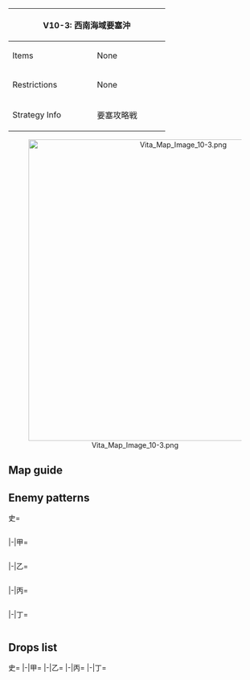 {| class="article-table" style="width:100%;"
|-
! colspan="2" style="text-align:center;width:70%;" | V10-3: 西南海域要塞沖
| rowspan="3" style="text-align:center;width:30%;" | [[File:Vita Map Banner 10-3.png|400px]]
|-
! Items
| None
|-
! Restrictions
| None
|-
! Strategy Info
|要塞攻略戦
|西南海域の要衝、西南要塞。精強な艦隊を同要塞攻撃に投入、<br>これを無力化し、西南海域の敵戦力中枢を撃破せよ！
|}
<center>[[File:Vita Map Image 10-3.png|600px]]</center>
==Map guide==
{{Map/Branching
|id = V10-3
|B/empty -> D/empty, A = * Choice node
|C -> F = *Have CV(B) + (F)BB(V) ≦ 3 and meet any of the following requirements :
**CL ≧ 1 and DD ≧ 3
**(F)BB(V) ≦ 2 , CV(L/B) ≦ 3 and DD ≧ 2
**{{ShipLink|Akitsushima}} in the fleet, (F)BB(V) ≦ 2  and DD ≧ 2
|C -> H = *Do not meet the requirements for F
|E -> I/empty =*Fail the LoS check 
|E -> H =*Pass the LoS check 
|H -> F =*Fixed route
}}

==Enemy patterns==
<tabber>史=
<div class="scrollable" style="width:800px;max-height:400px;overflow:auto;">
{{Map/Nodes|name=東洋艦隊 哨戒部隊II群
|A
|Normal/BaseXP
|{{Formation|Line Ahead}}
|190
|643
|555
|554
|576
|575
|575
|-
|A
|Normal/BaseXP
|{{Formation|Line Ahead}}
|180
|642
|555
|554
|576
|575
|575
|-
|A
|Normal/BaseXP
|{{Formation|Line Ahead}}
|170
|641
|555
|554
|575
|575
|575
|-
}}
{{Map/Nodes|name=東洋艦隊 潜水艦部隊
|C
|Normal/BaseXP
|{{Formation|Echelon}}
|100
|534
|532
|532
|530
|530
|-
|C
|Normal/BaseXP
|{{Formation|Echelon}}
|90
|534
|532
|532
|530
|-
|C
|Normal/BaseXP
|{{Formation|Line Abreast}}
|80
|534
|532
|532
|530
|-
}}
{{Map/Nodes|name=東洋艦隊 軽空母部隊
|F
|Normal/BaseXP
|{{Formation|Diamond}}
|190
|560
|527
|555
|592
|577
|577
|-
|F
|Normal/BaseXP
|{{Formation|Diamond}}
|180
|560
|527
|555
|592
|576
|576
|-
|F
|Normal/BaseXP
|{{Formation|Diamond}}
|170
|560
|527
|555
|591
|576
|576
|-
|F
|Normal/BaseXP
|{{Formation|Diamond}}
|150
|560
|527
|555
|591
|575
|575
|-
}}
{{Map/Nodes|name=東洋艦隊 哨戒部隊I群
|G
|Normal/BaseXP
|{{Formation|Line Ahead}}
|220
|643
|555
|554
|576
|576
|534
|-
|G
|Normal/BaseXP
|{{Formation|Line Ahead}}
|180
|642
|555
|554
|576
|576
|534
|-
|G
|Normal/BaseXP
|{{Formation|Line Ahead}}
|160
|641
|555
|554
|576
|576
|534
|-
}}
{{Map/Nodes|name=東洋艦隊主力戦艦戦隊
|H
|Normal/BaseXP
|{{Formation|Double Line}}
|400
|557
|557
|576
|576
|576
|576
|-
|H
|Normal/BaseXP
|{{Formation|Double Line}}
|300
|557
|529
|576
|576
|575
|575
|-
|H
|Normal/BaseXP
|{{Formation|Double Line}}
|200
|529
|529
|576
|576
|575
|575
|-
|H
|Normal/BaseXP
|{{Formation|Double Line}}
|180
|529
|529
|575
|575
|575
|575
|-
}}
{{Map/Nodes|name=西南要塞港湾部
|J
|Boss/BaseXP
|{{Formation|Diamond}}
|390
|608
|536
|537
|538
|558
|558
|-
|J
|Boss/BaseXP
|{{Formation|Diamond}}
|380
|607
|536
|537
|538
|558
|558
|-
|J
|Boss/BaseXP
|{{Formation|Diamond}}
|360
|606
|536
|537
|538
|558
|558
|-
}}
</div> <!-- overflow -->
|-|甲=
<div class="scrollable" style="width:800px;max-height:400px;overflow:auto;">
{{Map/Nodes|name=東洋艦隊 哨戒部隊II群
|A
|Normal/BaseXP
|{{Formation|Line Ahead}}
|180
|642
|555
|554
|576
|575
|575
|-
|A
|Normal/BaseXP
|{{Formation|Line Ahead}}
|170
|641
|555
|554
|575
|575
|575
|-
|A
|Normal/BaseXP
|{{Formation|Line Ahead}}
|150
|555
|555
|554
|575
|575
|575
|-
|A
|Normal/BaseXP
|{{Formation|Line Ahead}}
|130
|555
|518
|518
|575
|575
|575
|-
}}
{{Map/Nodes|name=東洋艦隊 潜水艦部隊
|C
|Normal/BaseXP
|{{Formation|Echelon}}
|90
|534
|532
|532
|530
|-
|C
|Normal/BaseXP
|{{Formation|Line Abreast}}
|80
|534
|532
|532
|530
|-
|C
|Normal/BaseXP
|{{Formation|Echelon}}
|80
|534
|532
|530
|530
|-
|C
|Normal/BaseXP
|{{Formation|Line Abreast}}
|80
|534
|532
|530
|530
|-
}}
{{Map/Nodes|name=東洋艦隊 軽空母部隊
|F
|Normal/BaseXP
|{{Formation|Diamond}}
|180
|560
|527
|555
|592
|576
|576
|-
|F
|Normal/BaseXP
|{{Formation|Diamond}}
|170
|560
|527
|555
|591
|576
|576
|-
|F
|Normal/BaseXP
|{{Formation|Diamond}}
|150
|560
|527
|555
|591
|575
|575
|-
|F
|Normal/BaseXP
|{{Formation|Diamond}}
|140
|560
|527
|591
|575
|501
|501
|-
|F
|Normal/BaseXP
|{{Formation|Diamond}}
|130
|560
|522
|591
|575
|501
|501
|-
}}
{{Map/Nodes|name=東洋艦隊 哨戒部隊I群
|G
|Normal/BaseXP
|{{Formation|Line Ahead}}
|180
|642
|555
|554
|576
|576
|534
|-
|G
|Normal/BaseXP
|{{Formation|Line Ahead}}
|160
|641
|555
|554
|576
|576
|534
|-
|G
|Normal/BaseXP
|{{Formation|Line Ahead}}
|120
|555
|555
|554
|575
|575
|532
|-
|G
|Normal/BaseXP
|{{Formation|Double Line}}
|120
|555
|554
|554
|575
|575
|532
|-
}}
{{Map/Nodes|name=東洋艦隊主力戦艦戦隊
|H
|Normal/BaseXP
|{{Formation|Double Line}}
|300
|557
|529
|576
|576
|575
|575
|-
|H
|Normal/BaseXP
|{{Formation|Double Line}}
|200
|529
|529
|576
|576
|575
|575
|-
|H
|Normal/BaseXP
|{{Formation|Double Line}}
|180
|529
|529
|575
|575
|575
|575
|-
|H
|Normal/BaseXP
|{{Formation|Double Line}}
|160
|529
|529
|575
|575
|501
|501
|-
|H
|Normal/BaseXP
|{{Formation|Double Line}}
|150
|529
|524
|575
|575
|501
|501
|-
}}
{{Map/Nodes|name=西南要塞港湾部
|J
|Boss/BaseXP
|{{Formation|Diamond}}
|360
|606
|536
|537
|538
|558
|558
|-
|J
|Boss/BaseXP
|{{Formation|Diamond}}
|340
|605
|536
|537
|538
|558
|558
|-
|J
|Boss/BaseXP
|{{Formation|Diamond}}
|320
|605
|536
|537
|526
|526
|-
|J
|Boss/BaseXP
|{{Formation|Diamond}}
|300
|605
|536
|537
|513
|513
|-
}}
</div> <!-- overflow -->
|-|乙=
<div class="scrollable" style="width:800px;max-height:400px;overflow:auto;">
{{Map/Nodes|name=東洋艦隊 哨戒部隊II群
|A
|Normal/BaseXP
|{{Formation|Line Ahead}}
|150
|555
|555
|554
|575
|575
|575
|-
|A
|Normal/BaseXP
|{{Formation|Line Ahead}}
|130
|555
|518
|518
|575
|575
|575
|-
|A
|Normal/BaseXP
|{{Formation|Double Line}}
|110
|555
|518
|518
|575
|575
|575
|-
|A
|Normal/BaseXP
|{{Formation|Double Line}}
|90
|555
|518
|518
|575
|501
|501
|-
|A
|Normal/BaseXP
|{{Formation|Double Line}}
|75
|554
|518
|518
|501
|501
|-
}}
{{Map/Nodes|name=東洋艦隊 潜水艦部隊
|C
|Normal/BaseXP
|{{Formation|Echelon}}
|80
|534
|532
|530
|530
|-
|C
|Normal/BaseXP
|{{Formation|Line Abreast}}
|80
|534
|532
|530
|530
|-
|C
|Normal/BaseXP
|{{Formation|Echelon}}
|65
|532
|530
|530
|530
|-
|C
|Normal/BaseXP
|{{Formation|Line Abreast}}
|65
|532
|530
|530
|530
|-
|C
|Normal/BaseXP
|{{Formation|Echelon}}
|55
|532
|530
|530
|-
}}
{{Map/Nodes|name=東洋艦隊 軽空母部隊
|F
|Normal/BaseXP
|{{Formation|Diamond}}
|140
|560
|527
|591
|575
|501
|501
|-
|F
|Normal/BaseXP
|{{Formation|Diamond}}
|130
|560
|522
|591
|575
|501
|501
|-
|F
|Normal/BaseXP
|{{Formation|Diamond}}
|120
|523
|522
|591
|575
|501
|501
|-
|F
|Normal/BaseXP
|{{Formation|Diamond}}
|100
|523
|522
|519
|501
|501
|501
|-
}}
{{Map/Nodes|name=東洋艦隊 哨戒部隊I群
|G
|Normal/BaseXP
|{{Formation|Line Ahead}}
|120
|555
|555
|554
|575
|575
|532
|-
|G
|Normal/BaseXP
|{{Formation|Double Line}}
|120
|555
|554
|554
|575
|575
|532
|-
|G
|Normal/BaseXP
|{{Formation|Double Line}}
|100
|555
|518
|518
|575
|575
|530
|-
|G
|Normal/BaseXP
|{{Formation|Double Line}}
|90
|555
|518
|518
|501
|501
|530
|-
|G
|Normal/BaseXP
|{{Formation|Double Line}}
|80
|519
|518
|518
|501
|501
|530
|-
}}
{{Map/Nodes|name=東洋艦隊主力戦艦戦隊
|H
|Normal/BaseXP
|{{Formation|Double Line}}
|160
|529
|529
|575
|575
|501
|501
|-
|H
|Normal/BaseXP
|{{Formation|Double Line}}
|150
|529
|524
|575
|575
|501
|501
|-
|H
|Normal/BaseXP
|{{Formation|Double Line}}
|140
|524
|524
|575
|575
|501
|501
|-
|H
|Normal/BaseXP
|{{Formation|Double Line}}
|120
|524
|524
|501
|501
|501
|501
|-
}}
{{Map/Nodes|name=西南要塞港湾部
|J
|Boss/BaseXP
|{{Formation|Diamond}}
|320
|605
|536
|537
|526
|526
|-
|J
|Boss/BaseXP
|{{Formation|Diamond}}
|300
|605
|536
|537
|513
|513
|-
|J
|Boss/BaseXP
|{{Formation|Diamond}}
|260
|573
|501
|501
|513
|513
|-
|J
|Boss/BaseXP
|{{Formation|Diamond}}
|230
|573
|513
|513
|-
}}
</div> <!-- overflow -->
|-|丙=
<div class="scrollable" style="width:800px;max-height:400px;overflow:auto;">
{{Map/Nodes|name=東洋艦隊 哨戒部隊II群
|A
|Normal/BaseXP
|{{Formation|Double Line}}
|110
|555
|518
|518
|575
|575
|575
|-
|A
|Normal/BaseXP
|{{Formation|Double Line}}
|90
|555
|518
|518
|575
|501
|501
|-
|A
|Normal/BaseXP
|{{Formation|Double Line}}
|75
|554
|518
|518
|501
|501
|-
|A
|Normal/BaseXP
|{{Formation|Double Line}}
|60
|518
|505
|501
|501
|501
|-
}}
{{Map/Nodes|name=東洋艦隊 潜水艦部隊
|C
|Normal/BaseXP
|{{Formation|Echelon}}
|65
|532
|530
|530
|530
|-
|C
|Normal/BaseXP
|{{Formation|Line Abreast}}
|65
|532
|530
|530
|530
|-
|C
|Normal/BaseXP
|{{Formation|Echelon}}
|55
|532
|530
|530
|-
|C
|Normal/BaseXP
|{{Formation|Echelon}}
|50
|530
|530
|530
|-
}}
{{Map/Nodes|name=東洋艦隊 軽空母部隊
|F
|Normal/BaseXP
|{{Formation|Diamond}}
|120
|523
|522
|591
|575
|501
|501
|-
|F
|Normal/BaseXP
|{{Formation|Diamond}}
|100
|523
|522
|519
|501
|501
|501
|-
|F
|Normal/BaseXP
|{{Formation|Diamond}}
|80
|523
|522
|518
|501
|501
|-
}}
{{Map/Nodes|name=東洋艦隊 哨戒部隊I群
|G
|Normal/BaseXP
|{{Formation|Double Line}}
|90
|555
|518
|518
|501
|501
|530
|-
|G
|Normal/BaseXP
|{{Formation|Double Line}}
|80
|519
|518
|518
|501
|501
|530
|-
|G
|Normal/BaseXP
|{{Formation|Double Line}}
|70
|519
|518
|518
|501
|501
|-
}}
{{Map/Nodes|name=東洋艦隊主力戦艦戦隊
|H
|Normal/BaseXP
|{{Formation|Double Line}}
|140
|524
|524
|575
|575
|501
|501
|-
|H
|Normal/BaseXP
|{{Formation|Double Line}}
|120
|524
|524
|501
|501
|501
|501
|-
|H
|Normal/BaseXP
|{{Formation|Double Line}}
|100
|524
|524
|501
|501
|-
}}
{{Map/Nodes|name=西南要塞港湾部
|J
|Boss/BaseXP
|{{Formation|Diamond}}
|260
|573
|501
|501
|513
|513
|-
|J
|Boss/BaseXP
|{{Formation|Diamond}}
|230
|573
|513
|513
|-
|J
|Boss/BaseXP
|{{Formation|Diamond}}
|200
|573
|513
|-
}}
</div> <!-- overflow -->
|-|丁=
<div class="scrollable" style="width:800px;max-height:400px;overflow:auto;">
{{Map/Nodes|name=東洋艦隊 哨戒部隊II群
|A
|Normal/BaseXP
|{{Formation|Double Line}}
|75
|554
|518
|518
|501
|501
|-
|A
|Normal/BaseXP
|{{Formation|Double Line}}
|60
|518
|505
|501
|501
|501
|-
}}
{{Map/Nodes|name=東洋艦隊 潜水艦部隊
|C
|Normal/BaseXP
|{{Formation|Echelon}}
|55
|532
|530
|530
|-
|C
|Normal/BaseXP
|{{Formation|Echelon}}
|50
|530
|530
|530
|-
}}
{{Map/Nodes|name=東洋艦隊 軽空母部隊
|F
|Normal/BaseXP
|{{Formation|Diamond}}
|100
|523
|522
|519
|501
|501
|501
|-
|F
|Normal/BaseXP
|{{Formation|Diamond}}
|80
|523
|522
|518
|501
|501
|-
}}
{{Map/Nodes|name=東洋艦隊 哨戒部隊I群
|G
|Normal/BaseXP
|{{Formation|Double Line}}
|70
|519
|518
|518
|501
|501
|-
}}
{{Map/Nodes|name=東洋艦隊主力戦艦戦隊
|H
|Normal/BaseXP
|{{Formation|Double Line}}
|120
|524
|524
|501
|501
|501
|501
|-
|H
|Normal/BaseXP
|{{Formation|Double Line}}
|100
|524
|524
|501
|501
|-
}}
{{Map/Nodes|name=西南要塞港湾部
|J
|Boss/BaseXP
|{{Formation|Diamond}}
|230
|573
|513
|513
|-
|J
|Boss/BaseXP
|{{Formation|Diamond}}
|200
|573
|513
|-
}}
</div> <!-- overflow -->
</tabber>

==Drops list==
<tabber>史=
{{Map/Drops
|regular = true
|no_legend = true
|filter_button = true
|nodes =  A, C, F, G, H, J
|boss = J
|{{ShipFrom|163}} : H,
|{{ShipFrom|414}} : H, J
|{{ShipFrom|78}} : F, H, J
|{{ShipFrom|79}} : F, H, J
|{{ShipFrom|66}} : F, H, J
|{{ShipFrom|67}} : F, H, J
|{{ShipFrom|71}} : F, H, J
|{{ShipFrom|72}} : F, H, J
|{{ShipFrom|70}} : F, H, J
|{{ShipFrom|62}} : F, H, J
|{{ShipFrom|63}} : F, H, J
|{{ShipFrom|65}} : F, H, J
|{{ShipFrom|68}} : F, H, J
|{{ShipFrom|56}} : F, H, J
|{{ShipFrom|23}} : F, H, J
|{{ShipFrom|55}} : F, H, J
|{{ShipFrom|95}} : F, H, J
|{{ShipFrom|96}} : F, H, J
|{{ShipFrom|97}} : F, H, J
|{{ShipFrom|98}} : F, H, J
|{{ShipFrom|48}} : F, H, J
|{{ShipFrom|49}} : F, H, J
|{{ShipFrom|17}} : A, F, H, J
|{{ShipFrom|18}} : A, F, H, J
|{{ShipFrom|19}} : A, C, F, G, H, J
|{{ShipFrom|44}} : A, C, F, G, H, J
|{{ShipFrom|45}} : A, C, F, G, H, J
|{{ShipFrom|46}} : A, C, F, G, H, J
|{{ShipFrom|186}} : J
|{{ShipFrom|161}} : J
|{{ShipFrom|181}} : J
|{{ShipFrom|124}} : J
|{{ShipFrom|125}} : J
|{{ShipFrom|20}} : J
}}
|-|甲=
{{Map/Drops
|regular = true
|no_legend = true
|filter_button = true
|nodes =  A, C, F, G, H, J
|boss = J
|{{ShipFrom|163}} : H,
|{{ShipFrom|414}} : H, J
|{{ShipFrom|78}} : F, H, J
|{{ShipFrom|79}} : F, H, J
|{{ShipFrom|66}} : F, H, J
|{{ShipFrom|67}} : F, H, J
|{{ShipFrom|71}} : F, H, J
|{{ShipFrom|72}} : F, H, J
|{{ShipFrom|70}} : F, H, J
|{{ShipFrom|62}} : F, H, J
|{{ShipFrom|63}} : F, H, J
|{{ShipFrom|65}} : F, H, J
|{{ShipFrom|68}} : F, H, J
|{{ShipFrom|56}} : F, H, J
|{{ShipFrom|23}} : F, H, J
|{{ShipFrom|55}} : F, H, J
|{{ShipFrom|95}} : F, H, J
|{{ShipFrom|96}} : F, H, J
|{{ShipFrom|97}} : F, H, J
|{{ShipFrom|98}} : F, H, J
|{{ShipFrom|48}} : A, F, H, J
|{{ShipFrom|49}} : A, F, H, J
|{{ShipFrom|17}} : A, F, H, J
|{{ShipFrom|18}} : A, C, F, G, H, J
|{{ShipFrom|19}} : A, C, F, G, H, J
|{{ShipFrom|44}} : A, C, F, G, H, J
|{{ShipFrom|45}} : A, C, F, G, H, J
|{{ShipFrom|46}} : A, C, F, G, H, J
|{{ShipFrom|186}} : J
|{{ShipFrom|161}} : J
|{{ShipFrom|181}} : J
|{{ShipFrom|124}} : J
|{{ShipFrom|125}} : J
|{{ShipFrom|20}} : J
}}
|-|乙=
{{Map/Drops
|regular = true
|no_legend = true
|filter_button = true
|nodes =  A, C, F, G, H, J
|boss = J
|{{ShipFrom|414}} : H, J
|{{ShipFrom|78}} : F, H, J
|{{ShipFrom|79}} : F, H, J
|{{ShipFrom|66}} : F, H, J
|{{ShipFrom|67}} : F, H, J
|{{ShipFrom|71}} : F, H, J
|{{ShipFrom|72}} : F, H, J
|{{ShipFrom|70}} : F, H, J
|{{ShipFrom|62}} : F, H, J
|{{ShipFrom|63}} : F, H, J
|{{ShipFrom|65}} : F, H, J
|{{ShipFrom|68}} : F, H, J
|{{ShipFrom|56}} : F, H, J
|{{ShipFrom|23}} : F, H, J
|{{ShipFrom|55}} : F, H, J
|{{ShipFrom|95}} : F, H, J
|{{ShipFrom|96}} : A, F, H, J
|{{ShipFrom|97}} : A, F, H, J
|{{ShipFrom|98}} : A, F, H, J
|{{ShipFrom|48}} : A, C, F, G, H, J
|{{ShipFrom|49}} : A, C, F, G, H, J
|{{ShipFrom|17}} : A, C, F, G, H, J
|{{ShipFrom|18}} : A, C, F, G, H, J
|{{ShipFrom|19}} : A, C, F, G, H, J
|{{ShipFrom|44}} : A, C, F, G, H, J
|{{ShipFrom|45}} : A, C, F, G, H, J
|{{ShipFrom|46}} : A, C, F, G, H, J
|{{ShipFrom|161}} : J
|{{ShipFrom|181}} : J
|{{ShipFrom|124}} : J
|{{ShipFrom|125}} : J
|{{ShipFrom|20}} : J
}}
|-|丙=
{{Map/Drops
|regular = true
|no_legend = true
|filter_button = true
|nodes =  A, C, F, G, H, J
|boss = J
|{{ShipFrom|414}} : J
|{{ShipFrom|78}} : F, H, J
|{{ShipFrom|79}} : F, H, J
|{{ShipFrom|66}} : F, H, J
|{{ShipFrom|67}} : F, H, J
|{{ShipFrom|71}} : F, H, J
|{{ShipFrom|72}} : F, H, J
|{{ShipFrom|70}} : F, H, J
|{{ShipFrom|62}} : F, H, J
|{{ShipFrom|63}} : F, H, J
|{{ShipFrom|65}} : F, H, J
|{{ShipFrom|68}} : F, H, J
|{{ShipFrom|56}} : F, H, J
|{{ShipFrom|23}} : F, H, J
|{{ShipFrom|55}} : F, H, J
|{{ShipFrom|95}} : A, F, H, J
|{{ShipFrom|96}} : A, F, H, J
|{{ShipFrom|97}} : A, F, H, J
|{{ShipFrom|98}} : A, C, F, G, H, J
|{{ShipFrom|48}} : A, C, F, G, H, J
|{{ShipFrom|49}} : A, C, F, G, H, J
|{{ShipFrom|17}} : A, C, F, G, H, J
|{{ShipFrom|18}} : A, C, F, G, H, J
|{{ShipFrom|19}} : A, C, F, G, H, J
|{{ShipFrom|44}} : A, C, F, G, H, J
|{{ShipFrom|45}} : A, C, F, G, H, J
|{{ShipFrom|46}} : A, C, F, G, H, J
|{{ShipFrom|161}} : J
|{{ShipFrom|181}} : J
|{{ShipFrom|124}} : J
|{{ShipFrom|125}} : J
|{{ShipFrom|20}} : J
}}
|-|丁=
{{Map/Drops
|regular = true
|no_legend = true
|filter_button = true
|nodes =  A, C, F, H, J
|boss = J
|{{ShipFrom|414}} : J
|{{ShipFrom|78}} : H, J
|{{ShipFrom|79}} : F, H, J
|{{ShipFrom|66}} : F, H, J
|{{ShipFrom|67}} : F, H, J
|{{ShipFrom|71}} : F, H, J
|{{ShipFrom|72}} : F, H, J
|{{ShipFrom|70}} : F, H, J
|{{ShipFrom|62}} : F, H, J
|{{ShipFrom|63}} : F, H, J
|{{ShipFrom|65}} : F, H, J
|{{ShipFrom|68}} : F, H, J
|{{ShipFrom|56}} : F, H, J
|{{ShipFrom|23}} : F, H, J
|{{ShipFrom|55}} : F, H, J
|{{ShipFrom|95}} : A, F, H, J
|{{ShipFrom|96}} : A, F, H, J
|{{ShipFrom|97}} : A, F, H, J
|{{ShipFrom|98}} : A, C, F, H, J
|{{ShipFrom|48}} : A, C, F, H, J
|{{ShipFrom|49}} : A, C, F, H, J
|{{ShipFrom|17}} : A, C, F, H, J
|{{ShipFrom|18}} : A, C, F, H, J
|{{ShipFrom|19}} : A, C, F, H, J
|{{ShipFrom|44}} : A, C, F, H, J
|{{ShipFrom|45}} : A, C, F, H, J
|{{ShipFrom|46}} : A, C, F, H, J
|{{ShipFrom|181}} : J
|{{ShipFrom|124}} : J
|{{ShipFrom|125}} : J
|{{ShipFrom|20}} : J
}}
</tabber>